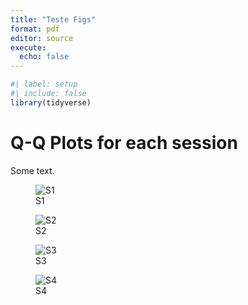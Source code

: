 ```yaml
---
title: "Teste Figs"
format: pdf
editor: source
execute:
  echo: false
---
```


```r
#| label: setup
#| include: false
library(tidyverse)
```

# Q-Q Plots for each session

Some text.

::: {layout-nrow="2"}
![S1](../data/out/figs/QQ1.png)

![S2](../data/out/figs/QQ2.png)

![S3](../data/out/figs/QQ3.png)

![S4](../data/out/figs/QQ4.png)
:::
